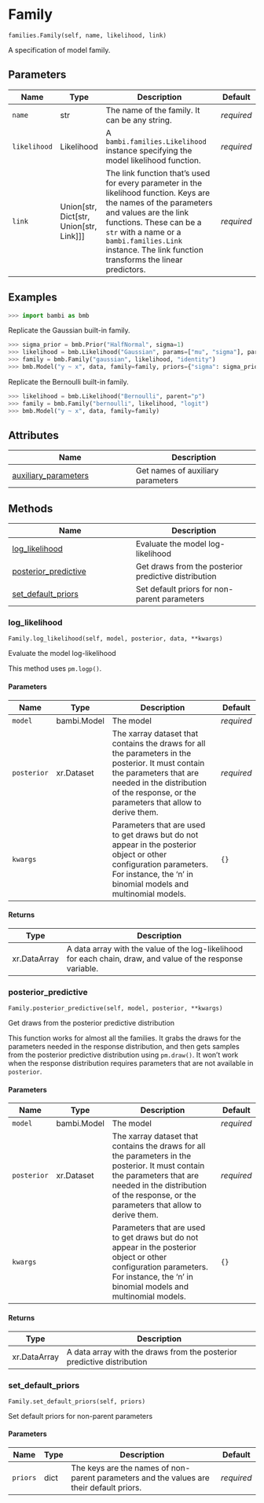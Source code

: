 # Family { #bambi.Family }

`families.Family(self, name, likelihood, link)`

A specification of model family.

## Parameters

| Name         | Type                                          | Description                                                                                                                                                                                                                                                                     | Default    |
|--------------|-----------------------------------------------|---------------------------------------------------------------------------------------------------------------------------------------------------------------------------------------------------------------------------------------------------------------------------------|------------|
| `name`       | str                                           | The name of the family. It can be any string.                                                                                                                                                                                                                                   | _required_ |
| `likelihood` | Likelihood                                    | A `bambi.families.Likelihood` instance specifying the model likelihood function.                                                                                                                                                                                                | _required_ |
| `link`       | Union\[str, Dict\[str, Union\[str, Link\]\]\] | The link function that's used for every parameter in the likelihood function. Keys are the names of the parameters and values are the link functions. These can be a `str` with a name or a `bambi.families.Link` instance. The link function transforms the linear predictors. | _required_ |

## Examples

```python
>>> import bambi as bmb
```

Replicate the Gaussian built-in family.

```python
>>> sigma_prior = bmb.Prior("HalfNormal", sigma=1)
>>> likelihood = bmb.Likelihood("Gaussian", params=["mu", "sigma"], parent="mu")
>>> family = bmb.Family("gaussian", likelihood, "identity")
>>> bmb.Model("y ~ x", data, family=family, priors={"sigma": sigma_prior})
```

Replicate the Bernoulli built-in family.

```python
>>> likelihood = bmb.Likelihood("Bernoulli", parent="p")
>>> family = bmb.Family("bernoulli", likelihood, "logit")
>>> bmb.Model("y ~ x", data, family=family)
```

## Attributes

| Name | Description |
| --- | --- |
| [auxiliary_parameters](#bambi.Family.auxiliary_parameters) | Get names of auxiliary parameters |

## Methods

| Name | Description |
| --- | --- |
| [log_likelihood](#bambi.Family.log_likelihood) | Evaluate the model log-likelihood |
| [posterior_predictive](#bambi.Family.posterior_predictive) | Get draws from the posterior predictive distribution |
| [set_default_priors](#bambi.Family.set_default_priors) | Set default priors for non-parent parameters |

### log_likelihood { #bambi.Family.log_likelihood }

`Family.log_likelihood(self, model, posterior, data, **kwargs)`

Evaluate the model log-likelihood

This method uses `pm.logp()`.

#### Parameters

| Name        | Type        | Description                                                                                                                                                                                                          | Default    |
|-------------|-------------|----------------------------------------------------------------------------------------------------------------------------------------------------------------------------------------------------------------------|------------|
| `model`     | bambi.Model | The model                                                                                                                                                                                                            | _required_ |
| `posterior` | xr.Dataset  | The xarray dataset that contains the draws for all the parameters in the posterior. It must contain the parameters that are needed in the distribution of the response, or the parameters that allow to derive them. | _required_ |
| `kwargs`    |             | Parameters that are used to get draws but do not appear in the posterior object or other configuration parameters. For instance, the 'n' in binomial models and multinomial models.                                  | `{}`       |

#### Returns

| Type         | Description                                                                                                 |
|--------------|-------------------------------------------------------------------------------------------------------------|
| xr.DataArray | A data array with the value of the log-likelihood for each chain, draw, and value of the response variable. |

### posterior_predictive { #bambi.Family.posterior_predictive }

`Family.posterior_predictive(self, model, posterior, **kwargs)`

Get draws from the posterior predictive distribution

This function works for almost all the families. It grabs the draws for the parameters
needed in the response distribution, and then gets samples from the posterior predictive
distribution using `pm.draw()`. It won't work when the response distribution requires
parameters that are not available in `posterior`.

#### Parameters

| Name        | Type        | Description                                                                                                                                                                                                          | Default    |
|-------------|-------------|----------------------------------------------------------------------------------------------------------------------------------------------------------------------------------------------------------------------|------------|
| `model`     | bambi.Model | The model                                                                                                                                                                                                            | _required_ |
| `posterior` | xr.Dataset  | The xarray dataset that contains the draws for all the parameters in the posterior. It must contain the parameters that are needed in the distribution of the response, or the parameters that allow to derive them. | _required_ |
| `kwargs`    |             | Parameters that are used to get draws but do not appear in the posterior object or other configuration parameters. For instance, the 'n' in binomial models and multinomial models.                                  | `{}`       |

#### Returns

| Type         | Description                                                            |
|--------------|------------------------------------------------------------------------|
| xr.DataArray | A data array with the draws from the posterior predictive distribution |

### set_default_priors { #bambi.Family.set_default_priors }

`Family.set_default_priors(self, priors)`

Set default priors for non-parent parameters

#### Parameters

| Name     | Type   | Description                                                                              | Default    |
|----------|--------|------------------------------------------------------------------------------------------|------------|
| `priors` | dict   | The keys are the names of non-parent parameters and the values are their default priors. | _required_ |